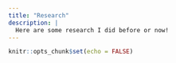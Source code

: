 ```yaml
---
title: "Research"
description: |
  Here are some research I did before or now!
---
```


```r
knitr::opts_chunk$set(echo = FALSE)
```
